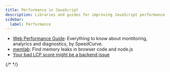 ```yaml
---
title: Performance in JavaScript
description: Libraries and guides for improving JavaScript performance.
sidebar:
  label: Performance
---
```


- [Web Performance Guide](https://www.speedcurve.com/web-performance-guide/): Everything to know about montitoring, analyrics and diagnostics, by SpeedCurve.
- [memlab](https://facebook.github.io/memlab/): Find memory leaks in browser code and node.js
- [Your bad LCP score might be a backend issue](https://whitep4nth3r.com/blog/your-bad-lcp-score-might-be-a-backend-issue)

{/* <AuthorCard author="theo" /> */}